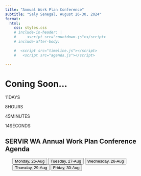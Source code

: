 ```yaml
---
title: "Annual Work Plan Conference"
subtitle: "Saly Senegal, August 26-30, 2024"
format:
  html:
    css: styles.css
    # include-in-header: |
    #     <script src="countdown.js"></script>
    # include-after-body: 
      
    #  <script src="timeline.js"></script>
    #   <script src="agenda.js"></script>

---
```

<link rel="stylesheet" href="styles.css">

<script src="countdown.js"></script>
<script src="timeline.js"></script>
<script src="agenda.js"></script>

::: {#main-container}
# Coning Soon...

::: {#countdown}
<div class="time-block">
  <span id="days">11</span><span class="label">DAYS</span>
</div>
<div class="time-block">
  <span id="hours">8</span><span class="label">HOURS</span>
</div>
<div class="time-block">
  <span id="minutes">45</span><span class="label">MINUTES</span>
</div>
<div class="time-block">
  <span id="seconds">14</span><span class="label">SECONDS</span>
</div>
:::
<div class="scroll-down">
  <i class="arrow down"></i>
</div>
:::


## SERVIR WA Annual Work Plan Conference Agenda
<div id="timeline">
<ul>
  <button id="day1">Monday, 26-Aug</button>
  <button id="day2">Tuesday, 27-Aug</button>
  <button id="day3">Wednesday, 28-Aug</button>
  <button id="day4">Thursday, 29-Aug</button>
  <button id="day5">Friday, 30-Aug</button>
   <ul>
</div>

<div id="agenda-display"></div>




